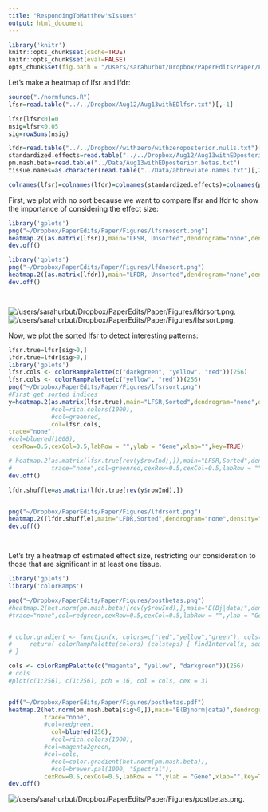 ```yaml
---
title: "RespondingToMatthew'sIssues"
output: html_document
---
```


```r

library('knitr')
knitr::opts_chunk$set(cache=TRUE)
knitr::opts_chunk$set(eval=FALSE)
opts_chunk$set(fig.path = "/Users/sarahurbut/Dropbox/PaperEdits/Paper/Figures/") 
```

Let's make a heatmap of lfsr and lfdr:

```r
source("./normfuncs.R")
lfsr=read.table("../../Dropbox/Aug12/Aug13withEDlfsr.txt")[,-1]

lfsr[lfsr<0]=0
nsig=lfsr<0.05
sig=rowSums(nsig)

lfdr=read.table("../../Dropbox//withzero/withzeroposterior.nulls.txt")[,-1]
standardized.effects=read.table("../../Dropbox/Aug12/Aug13withEDposterior.means.txt")[,-1]
pm.mash.beta=read.table("../Data/Aug13withEDposterior.betas.txt")
tissue.names=as.character(read.table("../Data/abbreviate.names.txt")[,2])

colnames(lfsr)=colnames(lfdr)=colnames(standardized.effects)=colnames(pm.mash.beta)=tissue.names

```

First, we plot with no sort because we want to compare lfsr and lfdr to show the importance of considering the effect size:

```r

library('gplots')
png("~/Dropbox/PaperEdits/Paper/Figures/lfsrnosort.png")
heatmap.2((as.matrix(lfsr)),main="LFSR, Unsorted",dendrogram="none",density="none",Colv=FALSE,Rowv=FALSE,trace="none",col=bluered(1000),cexRow=0.5,cexCol=0.5,labRow = "",ylab = "Gene",xlab="",key = T)
dev.off()

library('gplots')
png("~/Dropbox/PaperEdits/Paper/Figures/lfdnosort.png")
heatmap.2((as.matrix(lfdr)),main="LFDR, Unsorted",dendrogram="none",density="none",Colv=FALSE,Rowv = FALSE,trace="none",col=bluered(1000),cexRow=0.5,cexCol=0.5,labRow = "",ylab = "Gene",xlab="",key = FALSE)
dev.off()




```

![/users/sarahurbut/Dropbox/PaperEdits/Paper/Figures/lfdrsort.png](/Users/sarahurbut/Dropbox/PaperEdits/Paper/Figures/lfdrsort.png).
![/users/sarahurbut/Dropbox/PaperEdits/Paper/Figures/lfsrsort.png](/Users/sarahurbut/Dropbox/PaperEdits/Paper/Figures/lfsrsort.png).

Now, we plot the sorted lfsr to detect interesting patterns:

```r

lfsr.true=lfsr[sig>0,]
lfdr.true=lfdr[sig>0,]
library('gplots')
lfsr.cols <- colorRampPalette(c("darkgreen", "yellow", "red"))(256)
lfsr.cols <- colorRampPalette(c("yellow", "red"))(256)
png("~/Dropbox/PaperEdits/Paper/Figures/lfsrsort.png")
#First get sorted indices
y=heatmap.2(as.matrix(lfsr.true),main="LFSR,Sorted",dendrogram="none",density="none",Colv=FALSE,#Rowv=FALSE,
            #col=rich.colors(1000),
            #col=greenred,
            col=lfsr.cols,
trace="none",
#col=bluered(1000),
 cexRow=0.5,cexCol=0.5,labRow = "",ylab = "Gene",xlab="",key=TRUE)

# heatmap.2(as.matrix(lfsr.true[rev(y$rowInd),]),main="LFSR,Sorted",dendrogram="none",density="none",Colv=FALSE,Rowv=FALSE,
#           trace="none",col=greenred,cexRow=0.5,cexCol=0.5,labRow = "",ylab = "Gene",xlab="",breaks=seq(0,1,by=0.01),key=TRUE)
dev.off()

lfdr.shuffle=as.matrix(lfdr.true[rev(y$rowInd),])


png("~/Dropbox/PaperEdits/Paper/Figures/lfdrsort.png")
heatmap.2((lfdr.shuffle),main="LFDR,Sorted",dendrogram="none",density="none",Colv=FALSE,Rowv=FALSE,trace="none",col=lfsr.cols,cexRow=0.5,cexCol=0.5,labRow = "",ylab = "Gene",xlab="",breaks=seq(0,1,by=1/256),key=TRUE)
dev.off()




```

 Let's try a heatmap of estimated effect size, restricting our consideration to those that are significant in at least one tissue.
 
```r

library('gplots')
library('colorRamps')

png("~/Dropbox/PaperEdits/Paper/Figures/postbetas.png")
#heatmap.2(het.norm(pm.mash.beta)[rev(y$rowInd),],main="E(Bj|data)",dendrogram="none",density="none",Colv=FALSE,Rowv=FALSE,
#trace="none",col=redgreen,cexRow=0.5,cexCol=0.5,labRow = "",ylab = "Gene",xlab="",key=TRUE)


# color.gradient <- function(x, colors=c("red","yellow","green"), colsteps=100) {
#     return( colorRampPalette(colors) (colsteps) [ findInterval(x, seq(min(x),max(x), length.out=colsteps)) ] )
# }

cols <- colorRampPalette(c("magenta", "yellow", "darkgreen"))(256)
# cols
#plot(c(1:256), c(1:256), pch = 16, col = cols, cex = 3)


pdf("~/Dropbox/PaperEdits/Paper/Figures/postbetas.pdf")
heatmap.2(het.norm(pm.mash.beta[sig>0,]),main="E(Bjnorm|data)",dendrogram="none",density="none",#Colv=FALSE,Rowv=FALSE,
          trace="none",
          #col=redgreen,
            col=bluered(256),
            #col=rich.colors(1000),
          #col=magenta2green,
          #col=cols,
            #col=color.gradient(het.norm(pm.mash.beta)),
            #col=brewer.pal(1000, "Spectral"),
          cexRow=0.5,cexCol=0.5,labRow = "",ylab = "Gene",xlab="",key=TRUE)
dev.off()
```
 
![/users/sarahurbut/Dropbox/PaperEdits/Paper/Figures/postbetas.png](/Users/sarahurbut/Dropbox/PaperEdits/Paper/Figures/postbetas.png).

